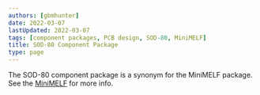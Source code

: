 ```yaml
---
authors: [gbmhunter]
date: 2022-03-07
lastUpdated: 2022-03-07
tags: [component packages, PCB design, SOD-80, MiniMELF]
title: SOD-80 Component Package
type: page
---
```


The SOD-80 component package is a synonym for the MiniMELF package. See the [MiniMELF](/pcb-design/component-packages/minimelf-component-package/) for more info.
